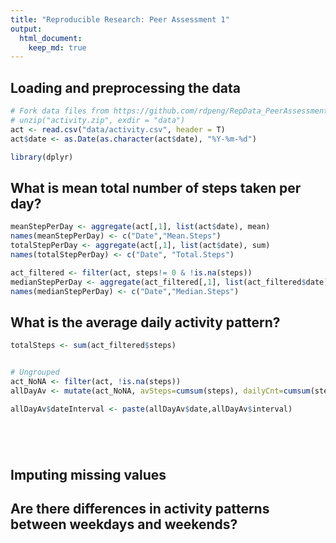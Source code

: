 ```yaml
---
title: "Reproducible Research: Peer Assessment 1"
output: 
  html_document:
    keep_md: true
---
```



## Loading and preprocessing the data
```r
# Fork data files from https://github.com/rdpeng/RepData_PeerAssessment1
# unzip("activity.zip", exdir = "data")
act <- read.csv("data/activity.csv", header = T)
act$date <- as.Date(as.character(act$date), "%Y-%m-%d")

library(dplyr)


```


## What is mean total number of steps taken per day?

```r
meanStepPerDay <- aggregate(act[,1], list(act$date), mean)
names(meanStepPerDay) <- c("Date","Mean.Steps")
totalStepPerDay <- aggregate(act[,1], list(act$date), sum)
names(totalStepPerDay) <- c("Date", "Total.Steps")

act_filtered <- filter(act, steps!= 0 & !is.na(steps))
medianStepPerDay <- aggregate(act_filtered[,1], list(act_filtered$date), median)
names(medianStepPerDay) <- c("Date","Median.Steps")

```


## What is the average daily activity pattern?

```r

totalSteps <- sum(act_filtered$steps)


# Ungrouped
act_NoNA <- filter(act, !is.na(steps))
allDayAv <- mutate(act_NoNA, avSteps=cumsum(steps), dailyCnt=cumsum(steps>=0), avg=avSteps/dailyCnt)

allDayAv$dateInterval <- paste(allDayAv$date,allDayAv$interval)






```



## Imputing missing values



## Are there differences in activity patterns between weekdays and weekends?
